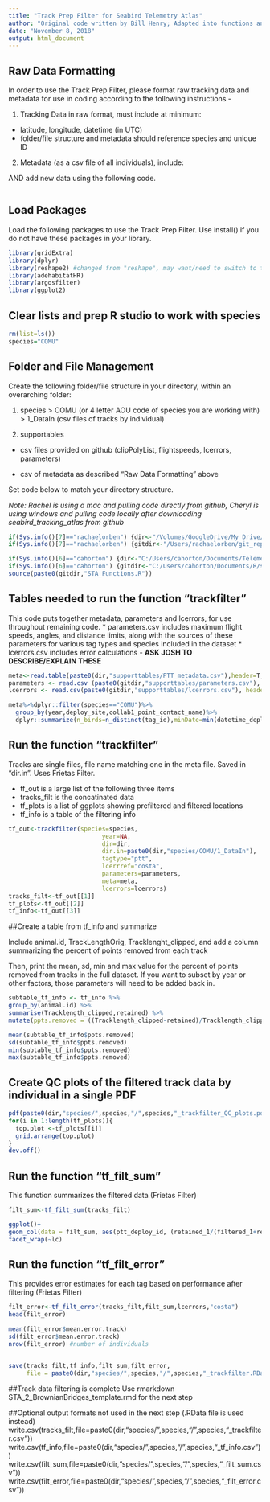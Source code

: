 ```yaml
---
title: "Track Prep Filter for Seabird Telemetry Atlas"
author: "Original code written by Bill Henry; Adapted into functions and scripts by Rachael Orben"
date: "November 8, 2018"
output: html_document
---
```


## Raw Data Formatting

In order to use the Track Prep Filter, please format raw tracking data and metadata for use in coding according to the following instructions -

1. Tracking Data in raw format, must include at minimum:

* latitude, longitude, datetime (in UTC)
* folder/file structure and metadata should reference species and unique ID


2. Metadata (as a csv file of all individuals), include:

AND add new data using the following code.

```r

```


## Load Packages

Load the following packages to use the Track Prep Filter. Use install() if you do not have these packages in your library.

```r
library(gridExtra)
library(dplyr)
library(reshape2) #changed from "reshape", may want/need to switch to tidyr
library(adehabitatHR)
library(argosfilter)
library(ggplot2)
```


## Clear lists and prep R studio to work with species

```r
rm(list=ls())
species="COMU"
```


## Folder and File Management

Create the following folder/file structure in your directory, within an overarching folder:

1. species > COMU (or 4 letter AOU code of species you are working with) > 1_DataIn (csv files of tracks by     individual)

2. supportables 

* csv files provided on github (clipPolyList, flightspeeds, lcerrors, parameters) 

* csv of metadata as described "Raw Data Formatting" above

Set code below to match your directory structure.

*Note: Rachel is using a mac and pulling code directly from github, Cheryl is using windows and pulling code locally after downloading seabird_tracking_atlas from github*

```r
if(Sys.info()[7]=="rachaelorben") {dir<-"/Volumes/GoogleDrive/My Drive/Seabird_Oceanography_Lab/Oregon_coast_tracking/Analysis/CCESTA/"}
if(Sys.info()[7]=="rachaelorben") {gitdir<-"/Users/rachaelorben/git_repos/seabird_tracking_atlas/"}

if(Sys.info()[6]=="cahorton") {dir<-"C:/Users/cahorton/Documents/TelemetryAtlas/"}
if(Sys.info()[6]=="cahorton") {gitdir<-"C:/Users/cahorton/Documents/R/seabird_tracking_atlas/"}
source(paste0(gitdir,"STA_Functions.R"))

```


## Tables needed to run the function "trackfilter"

This code puts together metadata, parameters and lcerrors, for use throughout remaining code.
* parameters.csv includes maximum flight speeds, angles, and distance limits, along with the sources of these parameters for various tag types and species included in the dataset
* lcerrors.csv includes error calculations - **ASK JOSH TO DESCRIBE/EXPLAIN THESE**

```r
meta<-read.table(paste0(dir,"supporttables/PTT_metadata.csv"),header=T, sep=",", strip.white=T, na.strings = "",stringsAsFactors = FALSE)
parameters <- read.csv (paste0(gitdir,"supporttables/parameters.csv"), header=T, sep=",", strip.white=T,stringsAsFactors = FALSE)
lcerrors <- read.csv(paste0(gitdir,"supporttables/lcerrors.csv"), header=T, sep=",", strip.white=T,stringsAsFactors = FALSE)

meta%>%dplyr::filter(species=="COMU")%>%
  group_by(year,deploy_site,collab1_point_contact_name)%>%
  dplyr::summarize(n_birds=n_distinct(tag_id),minDate=min(datetime_deploy_UTC))
```


## Run the function "trackfilter"

Tracks are single files, file name matching one in the meta file. Saved in "dir.in". Uses Frietas Filter.

* tf_out is a large list of the following three items
* tracks_filt is the concatinated data
* tf_plots is a list of ggplots showing prefiltered and filtered locations
* tf_info is a table of the filtering info


```r
tf_out<-trackfilter(species=species,
                          year=NA,
                          dir=dir,
                          dir.in=paste0(dir,"species/COMU/1_DataIn"),
                          tagtype="ptt", 
                          lcerrref="costa",
                          parameters=parameters,
                          meta=meta,
                          lcerrors=lcerrors)
tracks_filt<-tf_out[[1]]
tf_plots<-tf_out[[2]] 
tf_info<-tf_out[[3]]
```

##Create a table from tf_info and summarize

Include animal.id, TrackLengthOrig, Tracklenght_clipped, and add a column summarizing the percent of points removed from each track

Then, print the mean, sd, min and max value for the percent of points removed from tracks in the full dataset. If you want to subset by year or other factors, those parameters will need to be added back in.
```r
subtable_tf_info <- tf_info %>%
group_by(animal.id) %>%
summarise(Tracklength_clipped,retained) %>%
mutate(ppts.removed = ((Tracklength_clipped-retained)/Tracklength_clipped)*100)

mean(subtable_tf_info$ppts.removed)
sd(subtable_tf_info$ppts.removed)
min(subtable_tf_info$ppts.removed)
max(subtable_tf_info$ppts.removed)
```

## Create QC plots of the filtered track data by individual in a single PDF

```r
pdf(paste0(dir,"species/",species,"/",species,"_trackfilter_QC_plots.pdf"), onefile = TRUE)
for(i in 1:length(tf_plots)){
  top.plot <-tf_plots[[i]]
  grid.arrange(top.plot)
}
dev.off()
```

## Run the function "tf_filt_sum"

This function summarizes the filtered data (Frietas Filter)

```r
filt_sum<-tf_filt_sum(tracks_filt)

ggplot()+
geom_col(data = filt_sum, aes(ptt_deploy_id, (retained_1/(filtered_1+retained_1))))+
facet_wrap(~lc)

```

## Run the function "tf_filt_error"

This provides error estimates for each tag based on performance after filtering (Frietas Filter)


```r
filt_error<-tf_filt_error(tracks_filt,filt_sum,lcerrors,"costa")
head(filt_error) 

mean(filt_error$mean.error.track)
sd(filt_error$mean.error.track)
nrow(filt_error) #number of individuals


save(tracks_filt,tf_info,filt_sum,filt_error, 
     file = paste0(dir,"species/",species,"/",species,"_trackfilter.RData"))
```

##Track data filtering is complete
Use rmarkdown STA_2_BrownianBridges_template.rmd for the next step 

##Optional output formats not used in the next step (.RData file is used instead)
write.csv(tracks_filt,file=paste0(dir,"species/",species,"/",species,"_trackfilter.csv"))
write.csv(tf_info,file=paste0(dir,"species/",species,"/",species,"_tf_info.csv"))
write.csv(filt_sum,file=paste0(dir,"species/",species,"/",species,"_filt_sum.csv"))
write.csv(filt_error,file=paste0(dir,"species/",species,"/",species,"_filt_error.csv"))
